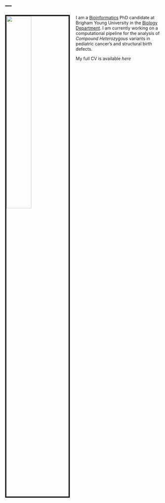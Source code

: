 ---
---

<link rel="stylesheet" href="styles.css" type="text/css">

<img src="images/professional.png" style="width:40%; border:4px solid; margin-right: 20px" align="left">

I am a [Bioinformatics](https://biology.byu.edu/bioinformatics) PhD candidate at Brigham Young University in the [Biology Department](https://biology.byu.edu/). I am currently working on a computational pipeline for the analysis of *Compound Heterozygous* variants in pediatric cancer's and structural birth defects.

My full CV is available *here*